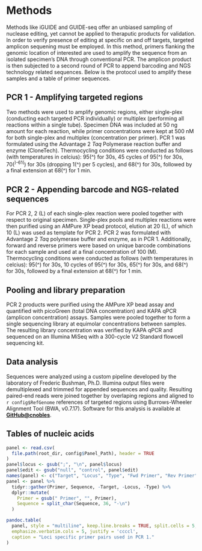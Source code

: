 \newpage
# Methods

Methods like iGUIDE and GUIDE-seq offer an unbiased sampling of nuclease editing, yet cannot be applied to theraputic products for validation. In order to verify presence of editing at specific on and off targets, targeted amplicon sequening must be employed. In this method, primers flanking the genomic location of interested are used to amplify the sequence from an isolated specimen's DNA through conventional PCR. The amplicon product is then subjected to a second round of PCR to append barcoding and NGS technology related sequences. Below is the protocol used to amplify these samples and a table of primer sequences.

## PCR 1 - Amplifying targeted regions

Two methods were used to amplify genomic regions, either single-plex (conducting each targeted PCR individually) or multiplex (performing all reactions within a single tube). Specimen DNA was included at 50 ng amount for each reaction, while primer concentrations were kept at 500 nM for both single-plex and multiplex (concentration per primer). PCR 1 was formulated using the Advantage 2 *Taq* Polymerase reaction buffer and enzyme (CloneTech). Thermocycling conditions were conducted as follows (with temperatures in celcius): 95\(^\circ \) for 30s, 45 cycles of 95\(^\circ \) for 30s, 70\(^\circ \)-61\(^\circ \) for 30s (dropping 1\(^\circ \) per 5 cycles), and 68\(^\circ \) for 30s, followed by a final extension at 68\(^\circ \) for 1 min. 

## PCR 2 - Appending barcode and NGS-related sequences

For PCR 2, 2 \(\mu L\) of each single-plex reaction were pooled together with respect to original specimen. Single-plex pools and multiplex reactions were then purified using an AMPure XP bead protocol, elution at 20 \(\mu L\), of which 10 \(\mu L\) was used as template for PCR 2. PCR 2 was formulated with Advantage 2 *Taq* polymerase buffer and enzyme, as in PCR 1. Additionally, forward and reverse primers were based on unique barcode combinations for each sample and used at a final concentration of 100 \(\mu M\). Thermocycling conditions were conducted as follows (with temperatures in celcius): 95\(^\circ \) for 30s, 10 cycles of 95\(^\circ \) for 30s, 65\(^\circ \) for 30s, and 68\(^\circ \) for 30s, followed by a final extension at 68\(^\circ \) for 1 min.

## Pooling and library preparation
PCR 2 products were purified using the AMPure XP bead assay and quantified with picoGreen (total DNA concentration) and KAPA qPCR (amplicon concentration) assays. Samples were pooled together to form a single sequencing library at equimolar concentrations between samples. The resulting library concentration was verified by KAPA qPCR and sequenced on an Illumina MiSeq with a 300-cycle V2 Standard flowcell sequencing kit.

## Data analysis
Sequences were analyzed using a custom pipeline developed by the laboratory of Frederic Bushman, Ph.D. Illumina output files were demultiplexed and trimmed for appended sequences and quality. Resulting paired-end reads were joined together by overlaping regions and aligned to `r config$RefGenome` references of targeted regions using Burrows-Wheeler Alignment Tool (BWA, v0.7.17). Software for this analysis is available at [**GitHub@cnobles**](https://github.com/cnobles).

\newpage
## Tables of nucleic acids

```r
panel <- read.csv(
  file.path(root_dir, config$Panel_Path), header = TRUE
)
panel$locus <- gsub(";", "\n", panel$locus)
panel$edit <- gsub("null", "control", panel$edit)
names(panel) <- c("Target", "Locus", "Type", "Fwd Primer", "Rev Primer")
panel <- panel %>%
  tidyr::gather(Primer, Sequence, -Target, -Locus, -Type) %>%
  dplyr::mutate(
    Primer = gsub(" Primer", "", Primer),
    Sequence = split_char(Sequence, 36, "-\n")
  )

pandoc.table(
  panel, style = "multiline", keep.line.breaks = TRUE, split.cells = 5,
  emphasize.verbatim.cols = 5, justify = 'ccccl',
  caption = "Loci specific primer pairs used in PCR 1."
)

```
